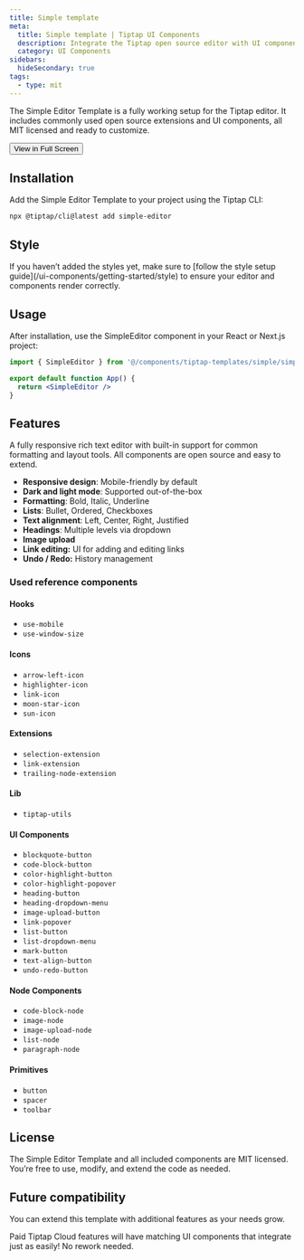 ```yaml
---
title: Simple template
meta:
  title: Simple template | Tiptap UI Components
  description: Integrate the Tiptap open source editor with UI components and open source extensions. More in the docs.
  category: UI Components
sidebars:
  hideSecondary: true
tags:
  - type: mit
---
```



The Simple Editor Template is a fully working setup for the Tiptap editor. It includes commonly used open source extensions and UI components, all MIT licensed and ready to customize.

<div className="flex items-center gap-4 mt-8">
  <Button variant="primary" size="medium">
    <Link
      href="http://template.tiptap.dev/preview/templates/simple"
      className="flex items-center justify-center gap-2"
    >
      View in Full Screen
      <ArrowRightIcon className="size-3.5" />
    </Link>
  </Button>
</div>

<CodeDemo isLarge src="https://template.tiptap.dev/preview/templates/simple" />

## Installation

Add the Simple Editor Template to your project using the Tiptap CLI:

```bash
npx @tiptap/cli@latest add simple-editor
```

## Style

<Callout title="Missing styles?" variant="info">
  If you haven’t added the styles yet, make sure to [follow the style setup
  guide](/ui-components/getting-started/style) to ensure your editor and components render
  correctly.
</Callout>

## Usage

After installation, use the SimpleEditor component in your React or Next.js project:

```jsx
import { SimpleEditor } from '@/components/tiptap-templates/simple/simple-editor'

export default function App() {
  return <SimpleEditor />
}
```

## Features

A fully responsive rich text editor with built-in support for common formatting and layout tools. All components are open source and easy to extend.

- **Responsive design**: Mobile-friendly by default
- **Dark and light mode**: Supported out-of-the-box
- **Formatting**: Bold, Italic, Underline
- **Lists**: Bullet, Ordered, Checkboxes
- **Text alignment**: Left, Center, Right, Justified
- **Headings**: Multiple levels via dropdown
- **Image upload**
- **Link editing:** UI for adding and editing links
- **Undo / Redo:** History management

### Used reference components

#### Hooks

- `use-mobile`
- `use-window-size`

#### Icons

- `arrow-left-icon`
- `highlighter-icon`
- `link-icon`
- `moon-star-icon`
- `sun-icon`

#### Extensions

- `selection-extension`
- `link-extension`
- `trailing-node-extension`

#### Lib

- `tiptap-utils`

#### UI Components

- `blockquote-button`
- `code-block-button`
- `color-highlight-button`
- `color-highlight-popover`
- `heading-button`
- `heading-dropdown-menu`
- `image-upload-button`
- `link-popover`
- `list-button`
- `list-dropdown-menu`
- `mark-button`
- `text-align-button`
- `undo-redo-button`

#### Node Components

- `code-block-node`
- `image-node`
- `image-upload-node`
- `list-node`
- `paragraph-node`

#### Primitives

- `button`
- `spacer`
- `toolbar`

## License

The Simple Editor Template and all included components are MIT licensed. You’re free to use, modify, and extend the code as needed.

## Future compatibility

You can extend this template with additional features as your needs grow.

Paid Tiptap Cloud features will have matching UI components that integrate just as easily! No rework needed.
